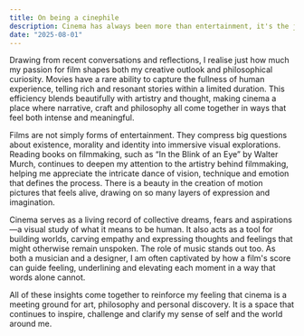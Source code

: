 ```yaml
---
title: On being a cinephile
description: Cinema has always been more than entertainment, it's the junction where craft, philosophy and emotion converge to explore what it means to be human.
date: "2025-08-01"
---
```


Drawing from recent conversations and reflections, I realise just how much my passion for film shapes both my creative outlook and philosophical curiosity. Movies have a rare ability to capture the fullness of human experience, telling rich and resonant stories within a limited duration. This efficiency blends beautifully with artistry and thought, making cinema a place where narrative, craft and philosophy all come together in ways that feel both intense and meaningful.

Films are not simply forms of entertainment. They compress big questions about existence, morality and identity into immersive visual explorations. Reading books on filmmaking, such as “In the Blink of an Eye” by Walter Murch, continues to deepen my attention to the artistry behind filmmaking, helping me appreciate the intricate dance of vision, technique and emotion that defines the process. There is a beauty in the creation of motion pictures that feels alive, drawing on so many layers of expression and imagination.

Cinema serves as a living record of collective dreams, fears and aspirations—a visual study of what it means to be human. It also acts as a tool for building worlds, carving empathy and expressing thoughts and feelings that might otherwise remain unspoken. The role of music stands out too. As both a musician and a designer, I am often captivated by how a film's score can guide feeling, underlining and elevating each moment in a way that words alone cannot.

All of these insights come together to reinforce my feeling that cinema is a meeting ground for art, philosophy and personal discovery. It is a space that continues to inspire, challenge and clarify my sense of self and the world around me.